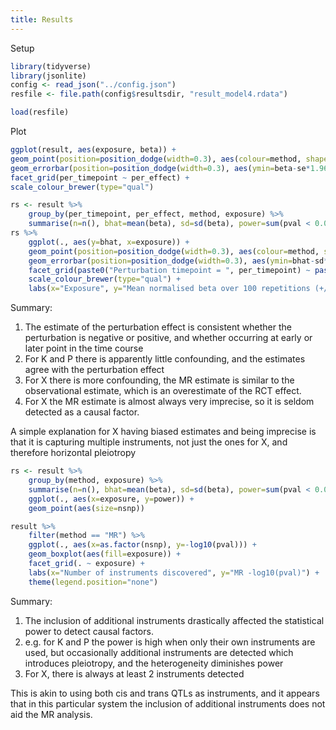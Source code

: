 ```yaml
---
title: Results
---
```


Setup

```r
library(tidyverse)
library(jsonlite)
config <- read_json("../config.json")
resfile <- file.path(config$resultsdir, "result_model4.rdata")

load(resfile)
```

Plot

```r
ggplot(result, aes(exposure, beta)) +
geom_point(position=position_dodge(width=0.3), aes(colour=method, shape=pval < 0.05)) +
geom_errorbar(position=position_dodge(width=0.3), aes(ymin=beta-se*1.96, ymax=beta+se*1.96, colour=method), width=0) +
facet_grid(per_timepoint ~ per_effect) +
scale_colour_brewer(type="qual")
```


```r
rs <- result %>% 
    group_by(per_timepoint, per_effect, method, exposure) %>%
    summarise(n=n(), bhat=mean(beta), sd=sd(beta), power=sum(pval < 0.05)/n, nsnp=mean(nsnp))
rs %>%
    ggplot(., aes(y=bhat, x=exposure)) +
    geom_point(position=position_dodge(width=0.3), aes(colour=method, size=power)) +
    geom_errorbar(position=position_dodge(width=0.3), aes(ymin=bhat-sd*1.96, ymax=bhat+sd*1.96, colour=method), width=0) +
    facet_grid(paste0("Perturbation timepoint = ", per_timepoint) ~ paste0("Perturbation effect = ", per_effect)) +
    scale_colour_brewer(type="qual") +
    labs(x="Exposure", y="Mean normalised beta over 100 repetitions (+/- SD)")
```

Summary:

1. The estimate of the perturbation effect is consistent whether the perturbation is negative or positive, and whether occurring at early or later point in the time course
2. For K and P there is apparently little confounding, and the estimates agree with the perturbation effect
3. For X there is more confounding, the MR estimate is similar to the observational estimate, which is an overestimate of the RCT effect.
4. For X the MR estimate is almost always very imprecise, so it is seldom detected as a causal factor.

A simple explanation for X having biased estimates and being imprecise is that it is capturing multiple instruments, not just the ones for X, and therefore horizontal pleiotropy

```r
rs <- result %>% 
    group_by(method, exposure) %>%
    summarise(n=n(), bhat=mean(beta), sd=sd(beta), power=sum(pval < 0.05)/n, nsnp=mean(nsnp)) %>%
    ggplot(., aes(x=exposure, y=power)) +
    geom_point(aes(size=nsnp))

result %>%
    filter(method == "MR") %>%
    ggplot(., aes(x=as.factor(nsnp), y=-log10(pval))) +
    geom_boxplot(aes(fill=exposure)) +
    facet_grid(. ~ exposure) +
    labs(x="Number of instruments discovered", y="MR -log10(pval)") +
    theme(legend.position="none")
```

Summary:

1. The inclusion of additional instruments drastically affected the statistical power to detect causal factors. 
2. e.g. for K and P the power is high when only their own instruments are used, but occasionally additional instruments are detected which introduces pleiotropy, and the heterogeneity diminishes power
3. For X, there is always at least 2 instruments detected

This is akin to using both cis and trans QTLs as instruments, and it appears that in this particular system the inclusion of additional instruments does not aid the MR analysis.


